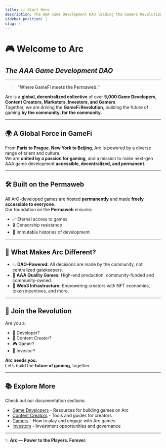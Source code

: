```yaml
---
title: 👉 Start Here
description: The AAA Game Development DAO leading the GameFi Revolution.
sidebar_position: 1
slug: /
---
```


# 🎮 Welcome to **Arc**  
## *The AAA Game Development DAO*

---

> **"Where GameFi meets the Permaweb."**

Arc is a **global, decentralized collective** of over **5,000 Game Developers, Content Creators, Marketers, Investors, and Gamers**.  
Together, we are driving the **GameFi Revolution**, building the future of gaming **by the community, for the community**.

---

## 🌍 A Global Force in GameFi  
From **Paris to Prague**, **New York to Beijing**, Arc is powered by a diverse range of talent and culture.  
We are **united by a passion for gaming**, and a mission to make next-gen AAA game development **accessible, decentralized, and permanent**.

---

## 🛠️ Built on the **Permaweb**  
All ArO-developed games are hosted **permanently** and made **freely accessible to everyone**.  
Our foundation on the **Permaweb** ensures:

- ✅ Eternal access to games
- 🔒 Censorship resistance
- 🔄 Immutable histories of development

---

## 🎯 What Makes Arc Different?

- 💥 **DAO-Powered:** All decisions are made by the community, not centralized gatekeepers.
- 🚀 **AAA Quality Games:** High-end production, community-funded and community-owned.
- 💎 **Web3 Infrastructure:** Empowering creators with NFT economies, token incentives, and more.

---

## 🔗 Join the Revolution

Are you a:

- 🎨 Developer?  
- 📢 Content Creator?  
- 🎮 Gamer?  
- 💼 Investor?  

**Arc needs you.**  
Let’s build the **future of gaming**, together.

---

## 📚 Explore More

Check out our documentation sections:

- [Game Developers](./game-developers/overview) - Resources for building games on Arc
- [Content Creators](./content-creators/overview) - Tools and guides for creators
- [Gamers](./gamers/overview) - How to play and engage with Arc games
- [Investors](./investors/overview) - Investment opportunities and governance

---

✨ **Arc — Power to the Players. Forever.**
